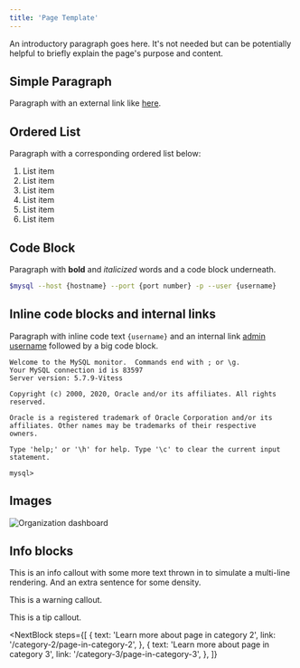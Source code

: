 ```yaml
---
title: 'Page Template'
---
```


<!-- A page's heading is populated via the frontmatter.title attribute. You don't have to explicitly add it to page's content. -->

An introductory paragraph goes here. It's not needed but can be potentially helpful to briefly explain the page's purpose and content.

## Simple Paragraph

Paragraph with an external link like [here](https://dev.mysql.com/doc/refman/8.0/en/mysql.html).

## Ordered List

Paragraph with a corresponding ordered list below:

1. List item
2. List item
3. List item
4. List item
5. List item
6. List item

## Code Block

Paragraph with **bold** and _italicized_ words and a code block underneath.

```bash
$mysql --host {hostname} --port {port number} -p --user {username}
```

## Inline code blocks and internal links

Paragraph with inline code text `{username}` and an internal link [admin username](creating-database) followed by a big code block.

```console
Welcome to the MySQL monitor.  Commands end with ; or \g.
Your MySQL connection id is 83597
Server version: 5.7.9-Vitess

Copyright (c) 2000, 2020, Oracle and/or its affiliates. All rights reserved.

Oracle is a registered trademark of Oracle Corporation and/or its
affiliates. Other names may be trademarks of their respective
owners.

Type 'help;' or '\h' for help. Type '\c' to clear the current input statement.

mysql>
```

## Images

![Organization dashboard](/img/docs/ps_org_dashboard_light.png)

## Info blocks

<InfoBlock type="info">
  This is an info callout with some more text thrown in to simulate a multi-line
  rendering. And an extra sentence for some density.
</InfoBlock>

<InfoBlock type="warning">This is a warning callout.</InfoBlock>

<InfoBlock type="tip">This is a tip callout.</InfoBlock>

<NextBlock
  steps={[
    {
      text: 'Learn more about page in category 2',
      link: '/category-2/page-in-category-2',
    },
    {
      text: 'Learn more about page in category 3',
      link: '/category-3/page-in-category-3',
    },
  ]}
></NextBlock>
